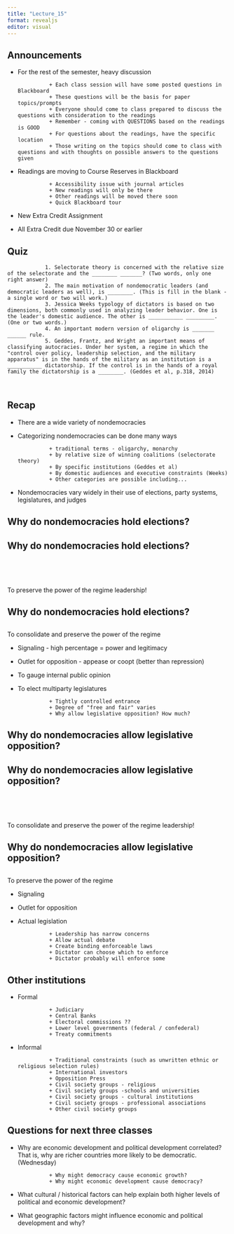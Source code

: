 ```yaml
---
title: "Lecture_15"
format: revealjs
editor: visual
---
```


## Announcements

-   For the rest of the semester, heavy discussion

                  + Each class session will have some posted questions in Blackboard
                  + These questions will be the basis for paper topics/prompts
                  + Everyone should come to class prepared to discuss the questions with consideration to the readings
                  + Remember - coming with QUESTIONS based on the readings is GOOD
                  + For questions about the readings, have the specific location
                  + Those writing on the topics should come to class with questions and with thoughts on possible answers to the questions given

-   Readings are moving to Course Reserves in Blackboard

                  + Accessibility issue with journal articles
                  + New readings will only be there
                  + Other readings will be moved there soon
                  + Quick Blackboard tour

-   New Extra Credit Assignment

-   All Extra Credit due November 30 or earlier

## Quiz

                1. Selectorate theory is concerned with the relative size of the selectorate and the ________ _______? (Two words, only one right answer)
                2. The main motivation of nondemocratic leaders (and democratic leaders as well), is ________. (This is fill in the blank - a single word or two will work.)
                3. Jessica Weeks typology of dictators is based on two dimensions, both commonly used in analyzing leader behavior. One is the leader's domestic audience. The other is ___________ _________. (One or two words.)             
                4. An important modern version of oligarchy is _______ ______ rule.
                5. Geddes, Frantz, and Wright an important means of classifying autocracies. Under her system, a regime in which the "control over policy, leadership selection, and the military apparatus" is in the hands of the military as an institution is a ___________ dictatorship. If the control is in the hands of a royal family the dictatorship is a ________. (Geddes et al, p.318, 2014)
                
                

## Recap

-   There are a wide variety of nondemocracies

-   Categorizing nondemocracies can be done many ways

                  + traditional terms - oligarchy, monarchy
                  + by relative size of winning coalitions (selectorate theory)
                  + By specific institutions (Geddes et al)
                  + By domestic audiences and executive constraints (Weeks)
                  + Other categories are possible including...

-   Nondemocracies vary widely in their use of elections, party systems, legislatures, and judges

## Why do nondemocracies hold elections?

## Why do nondemocracies hold elections?

<p style="background-color: #f1f1f1; color: crimson; font-weight: bold; font-size: 80px">

To preserve the power of the regime leadership!

</p>

## Why do nondemocracies hold elections?

<p style="background-color: #f1f1f1; color: crimson; font-weight: bold; font-size: 30px">

To consolidate and preserve the power of the regime

</p>

-   Signaling - high percentage = power and legitimacy

-   Outlet for opposition - appease or coopt (better than repression)

-   To gauge internal public opinion

-   To elect multiparty legislatures

                  + Tightly controlled entrance
                  + Degree of "free and fair" varies
                  + Why allow legislative opposition? How much?

## Why do nondemocracies allow legislative opposition?

## Why do nondemocracies allow legislative opposition?

<p style="background-color: #f1f1f1; color: crimson; font-weight: bold; font-size: 80px">

To consolidate and preserve the power of the regime leadership!

</p>

## Why do nondemocracies allow legislative opposition?

<p style="background-color: #f1f1f1; color: crimson; font-weight: bold; font-size: 30px">

To preserve the power of the regime

</p>

-   Signaling

-   Outlet for opposition

-   Actual legislation

                  + Leadership has narrow concerns
                  + Allow actual debate 
                  + Create binding enforceable laws
                  + Dictator can choose which to enforce
                  + Dictator probably will enforce some

## Other institutions

-   Formal

                  + Judiciary
                  + Central Banks
                  + Electoral commissions ??
                  + Lower level governments (federal / confederal)
                  + Treaty commitments

-   Informal

                  + Traditional constraints (such as unwritten ethnic or religious selection rules)
                  + International investors
                  + Opposition Press
                  + Civil society groups - religious
                  + Civil society groups -schools and universities
                  + Civil society groups - cultural institutions
                  + Civil society groups - professional associations
                  + Other civil society groups

## Questions for next three classes

-   Why are economic development and political development correlated? That is, why are richer countries more likely to be democratic. (Wednesday)

                  + Why might democracy cause economic growth?
                  + Why might economic development cause democracy?

-   What cultural / historical factors can help explain both higher levels of political and economic development?

-   What geographic factors might influence economic and political development and why?

